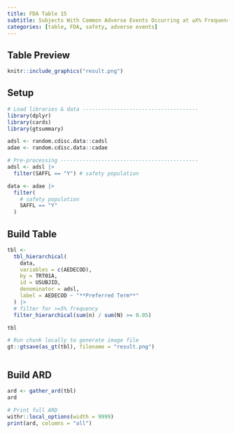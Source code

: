 ```yaml
---
title: FDA Table 15
subtitle: Subjects With Common Adverse Events Occurring at ≥X% Frequency by Preferred Term, Safety Population, Pooled Analysis (or Trial X) 
categories: [table, FDA, safety, adverse events]
---
```


::: panel-tabset
## Table Preview

```r
knitr::include_graphics("result.png")
```

## Setup

```r
# Load libraries & data -------------------------------------
library(dplyr)
library(cards)
library(gtsummary)

adsl <- random.cdisc.data::cadsl
adae <- random.cdisc.data::cadae

# Pre-processing --------------------------------------------
adsl <- adsl |>
  filter(SAFFL == "Y") # safety population

data <- adae |>
  filter(
    # safety population
    SAFFL == "Y"
  )
```


## Build Table

```r
tbl <-
  tbl_hierarchical(
    data,
    variables = c(AEDECOD),
    by = TRT01A,
    id = USUBJID,
    denominator = adsl,
    label = AEDECOD ~ "**Preferred Term**"
  ) |>
  # filter for >=5% frequency
  filter_hierarchical(sum(n) / sum(N) >= 0.05)

tbl
```

```r
# Run chunk locally to generate image file
gt::gtsave(as_gt(tbl), filename = "result.png")
```

```r
```

## Build ARD

```r
ard <- gather_ard(tbl)
ard
```

```r
# Print full ARD
withr::local_options(width = 9999)
print(ard, columns = "all")
```

:::
